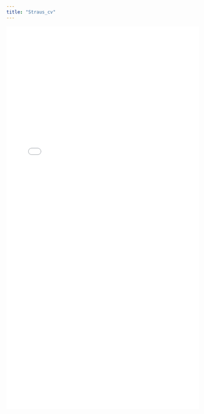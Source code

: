 ```yaml
---
title: "Straus_cv"
---
```


<style>
  .title{
    display: none;
  }
</style>

<link rel="stylesheet" href="styles.css" type="text/css">

<object data="pdfs/Straus_CV.pdf" type="application/pdf" width="100%" height="1000">
<embed src="pdfs/Straus_CV.pdf" type="application/pdf" width="100%" height="1000"/>
</object>